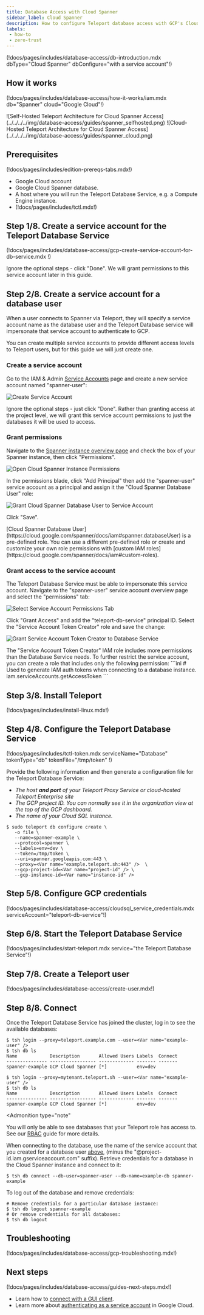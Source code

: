 ```yaml
---
title: Database Access with Cloud Spanner
sidebar_label: Cloud Spanner
description: How to configure Teleport database access with GCP's Cloud Spanner.
labels:
 - how-to
 - zero-trust
---
```


(!docs/pages/includes/database-access/db-introduction.mdx dbType="Cloud Spanner" dbConfigure="with a service account"!)

## How it works

(!docs/pages/includes/database-access/how-it-works/iam.mdx db="Spanner" cloud="Google Cloud"!)

<Tabs>

<TabItem label="Self-Hosted">
![Self-Hosted Teleport Architecture for Cloud Spanner Access](../../../../img/database-access/guides/spanner_selfhosted.png)
</TabItem>

<TabItem label="Cloud-Hosted">
![Cloud-Hosted Teleport Architecture for Cloud Spanner Access](../../../../img/database-access/guides/spanner_cloud.png)
</TabItem>

</Tabs>

## Prerequisites

(!docs/pages/includes/edition-prereqs-tabs.mdx!)

- Google Cloud account
- Google Cloud Spanner database.
- A host where you will run the Teleport Database Service, e.g. a Compute Engine
  instance.
- (!docs/pages/includes/tctl.mdx!)

## Step 1/8. Create a service account for the Teleport Database Service

(!docs/pages/includes/database-access/gcp-create-service-account-for-db-service.mdx !)

Ignore the optional steps - click "Done".
We will grant permissions to this service account later in this guide.

## Step 2/8. Create a service account for a database user

When a user connects to Spanner via Teleport, they will specify a service
account name as the database user and the Teleport Database service will
impersonate that service account to authenticate to GCP.

You can create multiple service accounts to provide different access levels to
Teleport users, but for this guide we will just create one. 

### Create a service account

Go to the IAM & Admin [Service Accounts](https://console.cloud.google.com/iam-admin/serviceaccounts)
page and create a new service account named "spanner-user":

![Create Service Account](../../../../img/database-access/guides/spanner/create-spanner-user@2x.png)

Ignore the optional steps - just click "Done".
Rather than granting access at the project level, we will grant this service
account permissions to just the databases it will be used to access.

### Grant permissions

Navigate to the
[Spanner instance overview page](https://console.cloud.google.com/spanner/instances)
and check the box of your Spanner instance, then click "Permissions".

![Open Cloud Spanner Instance Permissions](../../../../img/database-access/guides/spanner/select-instance@2x.png)

In the permissions blade, click "Add Principal" then add the "spanner-user" service
account as a principal and assign it the "Cloud Spanner Database User" role:

![Grant Cloud Spanner Database User to Service Account](../../../../img/database-access/guides/spanner/grant-service-account-access-to-instance@2x.png)

Click "Save".

<Admonition type="note">
[Cloud Spanner Database User](https://cloud.google.com/spanner/docs/iam#spanner.databaseUser)
is a pre-defined role.
You can use a different pre-defined role or create and customize your own role
permissions with
[custom IAM roles](https://cloud.google.com/spanner/docs/iam#custom-roles).
</Admonition>

### Grant access to the service account

The Teleport Database Service must be able to impersonate this service account.
Navigate to the "spanner-user" service account overview page and select the
"permissions" tab:

![Select Service Account Permissions Tab](../../../../img/database-access/guides/spanner/service-account-permissions-tab@2x.png)

Click "Grant Access" and add the "teleport-db-service" principal ID.
Select the "Service Account Token Creator" role and save the change:

![Grant Service Account Token Creator to Database Service](../../../../img/database-access/guides/spanner/grant-token-creator@2x.png)

<Admonition type="note" title="Service account permissions">
  The "Service Account Token Creator" IAM role includes more permissions than
  the Database Service needs. To further restrict the service account, you can
  create a role that includes only the following permission:
  ```ini
  # Used to generate IAM auth tokens when connecting to a database instance.
  iam.serviceAccounts.getAccessToken
  ```
</Admonition>

## Step 3/8. Install Teleport

(!docs/pages/includes/install-linux.mdx!)

## Step 4/8. Configure the Teleport Database Service

(!docs/pages/includes/tctl-token.mdx serviceName="Database" tokenType="db" tokenFile="/tmp/token" !)

Provide the following information and then generate a configuration file for the
Teleport Database Service:
- <Var name="example.teleport.sh:443" /> The host **and port** of your Teleport
Proxy Service or cloud-hosted Teleport Enterprise site
- <Var name="project-id"/> The GCP project ID. You can normally see it in the
organization view at the top of the GCP dashboard.
- <Var name="instance-id"/> The name of your Cloud SQL instance.

```code
$ sudo teleport db configure create \
   -o file \
   --name=spanner-example \
   --protocol=spanner \
   --labels=env=dev \
   --token=/tmp/token \
   --uri=spanner.googleapis.com:443 \
   --proxy=<Var name="example.teleport.sh:443" />  \
   --gcp-project-id=<Var name="project-id" /> \
   --gcp-instance-id=<Var name="instance-id" /> 
```

## Step 5/8. Configure GCP credentials

(!docs/pages/includes/database-access/cloudsql_service_credentials.mdx serviceAccount="teleport-db-service"!)

## Step 6/8. Start the Teleport Database Service

(!docs/pages/includes/start-teleport.mdx service="the Teleport Database Service"!)

## Step 7/8. Create a Teleport user

(!docs/pages/includes/database-access/create-user.mdx!)


## Step 8/8. Connect

Once the Teleport Database Service has joined the cluster, log in to see the
available databases:

<Tabs>
<TabItem label="Self-Hosted">

```code
$ tsh login --proxy=teleport.example.com --user=<Var name="example-user" />
$ tsh db ls
Name            Description       Allowed Users Labels  Connect 
--------------- ----------------- ------------- ------- ------- 
spanner-example GCP Cloud Spanner [*]           env=dev
```

</TabItem>
<TabItem label="Cloud-Hosted">

```code
$ tsh login --proxy=mytenant.teleport.sh --user=<Var name="example-user" />
$ tsh db ls
Name            Description       Allowed Users Labels  Connect 
--------------- ----------------- ------------- ------- ------- 
spanner-example GCP Cloud Spanner [*]           env=dev
```

</TabItem>

</Tabs>

<Admonition
  type="note"
>
You will only be able to see databases that your Teleport role has
access to. See our [RBAC](../rbac.mdx) guide for more details.
</Admonition>

When connecting to the database, use the name of the service account
that you created for a database user 
[above](#step-28-create-a-service-account-for-a-database-user),
(minus the "@project-id.iam.gserviceaccount.com" suffix).
Retrieve credentials for a database in the Cloud Spanner instance and connect to
it:

```code
$ tsh db connect --db-user=spanner-user --db-name=example-db spanner-example
```

To log out of the database and remove credentials:

```code
# Remove credentials for a particular database instance:
$ tsh db logout spanner-example
# Or remove credentials for all databases:
$ tsh db logout
```

## Troubleshooting

(!docs/pages/includes/database-access/gcp-troubleshooting.mdx!)

## Next steps

(!docs/pages/includes/database-access/guides-next-steps.mdx!)

- Learn how to [connect with a GUI client](../../../connect-your-client/gui-clients.mdx#cloud-spanner-datagrip).
- Learn more about [authenticating as a service
  account](https://cloud.google.com/docs/authentication#service-accounts) in
  Google Cloud.
